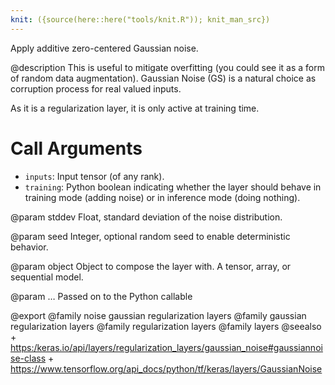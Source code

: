 ```yaml
---
knit: ({source(here::here("tools/knit.R")); knit_man_src})
---
```

Apply additive zero-centered Gaussian noise.

@description
This is useful to mitigate overfitting
(you could see it as a form of random data augmentation).
Gaussian Noise (GS) is a natural choice as corruption process
for real valued inputs.

As it is a regularization layer, it is only active at training time.

# Call Arguments
- `inputs`: Input tensor (of any rank).
- `training`: Python boolean indicating whether the layer should behave in
    training mode (adding noise) or in inference mode (doing nothing).

@param stddev
Float, standard deviation of the noise distribution.

@param seed
Integer, optional random seed to enable deterministic behavior.

@param object
Object to compose the layer with. A tensor, array, or sequential model.

@param ...
Passed on to the Python callable

@export
@family noise gaussian regularization layers
@family gaussian regularization layers
@family regularization layers
@family layers
@seealso
+ <https:/keras.io/api/layers/regularization_layers/gaussian_noise#gaussiannoise-class>
+ <https://www.tensorflow.org/api_docs/python/tf/keras/layers/GaussianNoise>
